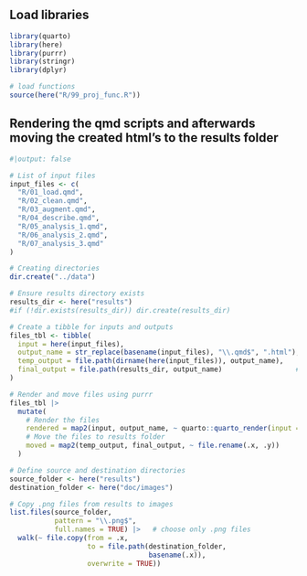 ## Load libraries

```r
library(quarto)
library(here)
library(purrr)
library(stringr)
library(dplyr)

# load functions
source(here("R/99_proj_func.R"))
```

## Rendering the qmd scripts and afterwards moving the created html's to the results folder

```r
#|output: false

# List of input files
input_files <- c(
  "R/01_load.qmd",
  "R/02_clean.qmd",
  "R/03_augment.qmd",
  "R/04_describe.qmd",
  "R/05_analysis_1.qmd",
  "R/06_analysis_2.qmd",
  "R/07_analysis_3.qmd"
)

# Creating directories
dir.create("../data")

# Ensure results directory exists
results_dir <- here("results")
#if (!dir.exists(results_dir)) dir.create(results_dir)

# Create a tibble for inputs and outputs
files_tbl <- tibble(
  input = here(input_files),
  output_name = str_replace(basename(input_files), "\\.qmd$", ".html"), # Replace .qmd with .html
  temp_output = file.path(dirname(here(input_files)), output_name),    # Temporary location
  final_output = file.path(results_dir, output_name)                  # Final destination
)

# Render and move files using purrr
files_tbl |> 
  mutate(
    # Render the files
    rendered = map2(input, output_name, ~ quarto::quarto_render(input = .x, output_file = .y)),
    # Move the files to results folder
    moved = map2(temp_output, final_output, ~ file.rename(.x, .y))
  )
```

```r
# Define source and destination directories
source_folder <- here("results")  
destination_folder <- here("doc/images")

# Copy .png files from results to images
list.files(source_folder, 
           pattern = "\\.png$", 
           full.names = TRUE) |>   # choose only .png files
  walk(~ file.copy(from = .x, 
                   to = file.path(destination_folder, 
                                  basename(.x)), 
                   overwrite = TRUE))
```
